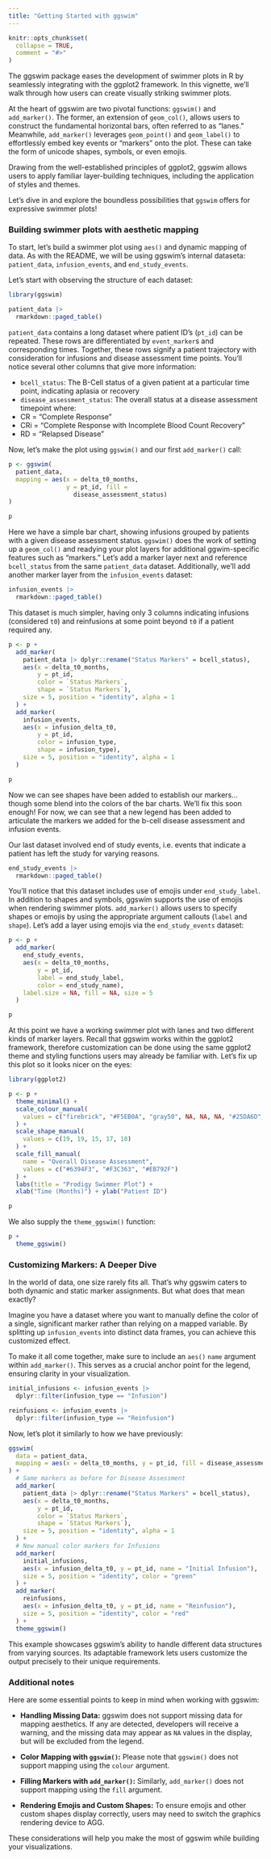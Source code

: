 ```yaml
---
title: "Getting Started with ggswim"
---
```


```r
knitr::opts_chunk$set(
  collapse = TRUE,
  comment = "#>"
)
```

The ggswim package eases the development of swimmer plots in R by seamlessly integrating with the ggplot2 framework. In this vignette, we'll walk through how users can create visually striking swimmer plots.

At the heart of ggswim are two pivotal functions: `ggswim()` and `add_marker()`. The former, an extension of `geom_col()`, allows users to construct the fundamental horizontal bars, often referred to as "lanes." Meanwhile, `add_marker()` leverages `geom_point()` and `geom_label()` to effortlessly embed key events or "markers" onto the plot. These can take the form of unicode shapes, symbols, or even emojis.

Drawing from the well-established principles of ggplot2, ggswim allows users to apply familiar layer-building techniques, including the application of styles and themes.

Let's dive in and explore the boundless possibilities that `ggswim` offers for expressive swimmer plots!

### Building swimmer plots with aesthetic mapping

To start, let's build a swimmer plot using `aes()` and dynamic mapping of data. As with the README, we will be using ggswim's internal dataseta: `patient_data`, `infusion_events`, and `end_study_events`. 

Let's start with observing the structure of each dataset:

```r
library(ggswim)

patient_data |> 
  rmarkdown::paged_table()
```

`patient_data` contains a long dataset where patient ID's (`pt_id`) can be repeated. These rows are differentiated by `event_marker`s and corresponding times. Together, these rows signify a patient trajectory with consideration for infusions and disease assessment time points. You'll notice several other columns that give more information:

- `bcell_status`: The B-Cell status of a given patient at a particular time point, indicating aplasia or recovery
- `disease_assessment_status`: The overall status at a disease assessment timepoint where:
- CR = "Complete Response"
- CRi = "Complete Response with Incomplete Blood Count Recovery"
- RD = "Relapsed Disease"

Now, let's make the plot using `ggswim()` and our first `add_marker()` call:

```r
p <- ggswim(
  patient_data,
  mapping = aes(x = delta_t0_months,
                y = pt_id, fill = 
                  disease_assessment_status)
)

p
```

Here we have a simple bar chart, showing infusions grouped by patients with a given disease assessment status. `ggswim()` does the work of setting up a `geom_col()` and readying your plot layers for additional ggwim-specific features such as "markers." Let's add a marker layer next and reference `bcell_status` from the same `patient_data` dataset. Additionally, we'll add another marker layer from the `infusion_events` dataset:

```r
infusion_events |> 
  rmarkdown::paged_table()
```

This dataset is much simpler, having only 3 columns indicating infusions (considered `t0`) and reinfusions at some point beyond `t0` if a patient required any.

```r

p <- p +
  add_marker(
    patient_data |> dplyr::rename("Status Markers" = bcell_status),
    aes(x = delta_t0_months, 
        y = pt_id, 
        color = `Status Markers`, 
        shape = `Status Markers`),
    size = 5, position = "identity", alpha = 1
  ) +
  add_marker(
    infusion_events,
    aes(x = infusion_delta_t0, 
        y = pt_id, 
        color = infusion_type, 
        shape = infusion_type),
    size = 5, position = "identity", alpha = 1
  )

p
```

Now we can see shapes have been added to establish our markers... though some blend into the colors of the bar charts. We'll fix this soon enough! For now, we can see that a new legend has been added to articulate the markers we added for the b-cell disease assessment and infusion events.

Our last dataset involved end of study events, i.e. events that indicate a patient has left the study for varying reasons.

```r
end_study_events |> 
  rmarkdown::paged_table()
```

You'll notice that this dataset includes use of emojis under `end_study_label`. In addition to shapes and symbols, ggswim supports the use of emojis when rendering swimmer plots. `add_marker()` allows users to specify shapes or emojis by using the appropriate argument callouts (`label` and `shape`). Let's add a layer using emojis via the `end_study_events` dataset:

```r
p <- p +
  add_marker(
    end_study_events,
    aes(x = delta_t0_months, 
        y = pt_id, 
        label = end_study_label, 
        color = end_study_name),
    label.size = NA, fill = NA, size = 5
  )

p
```

At this point we have a working swimmer plot with lanes and two different kinds of marker layers. Recall that ggswim works within the ggplot2 framework, therefore customization can be done using the same ggplot2 theme and styling functions users may already be familiar with. Let's fix up this plot so it looks nicer on the eyes:

```r
library(ggplot2)

p <- p +
  theme_minimal() +
  scale_colour_manual(
    values = c("firebrick", "#F5EB0A", "gray50", NA, NA, NA, "#25DA6D", "#25DA6D")
  ) +
  scale_shape_manual(
    values = c(19, 19, 15, 17, 18)
  ) +
  scale_fill_manual(
    name = "Overall Disease Assessment",
    values = c("#6394F3", "#F3C363", "#EB792F")
  ) +
  labs(title = "Prodigy Swimmer Plot") +
  xlab("Time (Months)") + ylab("Patient ID")

p
```

We also supply the `theme_ggswim()` function:

```r
p +
  theme_ggswim()
```

### Customizing Markers: A Deeper Dive

In the world of data, one size rarely fits all. That's why ggswim caters to both dynamic and static marker assignments. But what does that mean exactly?

Imagine you have a dataset where you want to manually define the color of a single, significant marker rather than relying on a mapped variable. By splitting up `infusion_events` into distinct data frames, you can achieve this customized effect.

To make it all come together, make sure to include an `aes()` `name` argument within `add_marker()`. This serves as a crucial anchor point for the legend, ensuring clarity in your visualization.


```r
initial_infusions <- infusion_events |>
  dplyr::filter(infusion_type == "Infusion")

reinfusions <- infusion_events |>
  dplyr::filter(infusion_type == "Reinfusion")
```

Now, let's plot it similarly to how we have previously:

```r
ggswim(
  data = patient_data,
  mapping = aes(x = delta_t0_months, y = pt_id, fill = disease_assessment_status)
) +
  # Same markers as before for Disease Assessment
  add_marker(
    patient_data |> dplyr::rename("Status Markers" = bcell_status),
    aes(x = delta_t0_months, 
        y = pt_id, 
        color = `Status Markers`, 
        shape = `Status Markers`),
    size = 5, position = "identity", alpha = 1
  ) +
  # New manual color markers for Infusions
  add_marker(
    initial_infusions,
    aes(x = infusion_delta_t0, y = pt_id, name = "Initial Infusion"),
    size = 5, position = "identity", color = "green"
  ) +
  add_marker(
    reinfusions,
    aes(x = infusion_delta_t0, y = pt_id, name = "Reinfusion"),
    size = 5, position = "identity", color = "red"
  ) +
  theme_ggswim()
```

This example showcases ggswim's ability to handle different data structures from varying sources. Its adaptable framework lets users customize the output precisely to their unique requirements.

### Additional notes

Here are some essential points to keep in mind when working with ggswim:

- **Handling Missing Data:** ggswim does not support missing data for mapping aesthetics. If any are detected, developers will receive a warning, and the missing data may appear as `NA` values in the display, but will be excluded from the legend.

- **Color Mapping with `ggswim()`:** Please note that `ggswim()` does not support mapping using the `colour` argument.

- **Filling Markers with `add_marker()`:** Similarly, `add_marker()` does not support mapping using the `fill` argument.

- **Rendering Emojis and Custom Shapes:** To ensure emojis and other custom shapes display correctly, users may need to switch the graphics rendering device to AGG.

These considerations will help you make the most of ggswim while building your visualizations.
